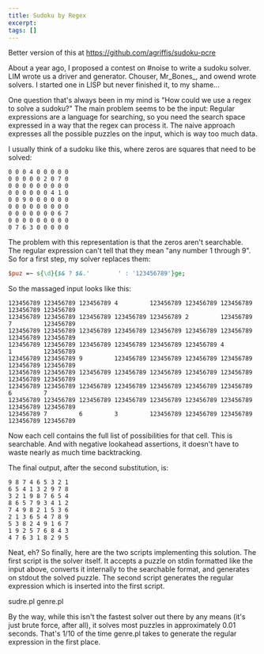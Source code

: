```yaml
---
title: Sudoku by Regex
excerpt:
tags: []
---
```


Better version of this at https://github.com/agriffis/sudoku-pcre

About a year ago, I proposed a contest on #noise to write a sudoku solver. LIM
wrote us a driver and generator. Chouser, Mr_Bones_, and owend wrote solvers.
I started one in LISP but never finished it, to my shame...

One question that's always been in my mind is "How could we use a regex to solve
a sudoku?" The main problem seems to be the input: Regular expressions are
a language for searching, so you need the search space expressed in a way that
the regex can process it. The naive approach expresses all the possible puzzles
on the input, which is way too much data.

I usually think of a sudoku like this, where zeros are squares that need to be
solved:

```
0 0 0 4 0 0 0 0 0
0 0 0 0 0 2 0 7 0
0 0 0 0 0 0 0 0 0
0 0 0 0 0 0 4 1 0
0 0 9 0 0 0 0 0 0
0 0 0 0 0 0 0 0 0
0 0 0 0 0 0 0 6 7
0 0 0 0 0 0 0 0 0
0 7 6 3 0 0 0 0 0
```

The problem with this representation is that the zeros aren't searchable. The regular expression can't tell that they mean "any number 1 through 9". So for a first step, my solver replaces them:

```perl
$puz =~ s{\d}{$& ? $&.'        ' : '123456789'}ge;
```

So the massaged input looks like this:

```
123456789 123456789 123456789 4         123456789 123456789 123456789 123456789 123456789
123456789 123456789 123456789 123456789 123456789 2         123456789 7         123456789
123456789 123456789 123456789 123456789 123456789 123456789 123456789 123456789 123456789
123456789 123456789 123456789 123456789 123456789 123456789 4         1         123456789
123456789 123456789 9         123456789 123456789 123456789 123456789 123456789 123456789
123456789 123456789 123456789 123456789 123456789 123456789 123456789 123456789 123456789
123456789 123456789 123456789 123456789 123456789 123456789 123456789 6         7
123456789 123456789 123456789 123456789 123456789 123456789 123456789 123456789 123456789
123456789 7         6         3         123456789 123456789 123456789 123456789 123456789
```

Now each cell contains the full list of possibilities for that cell. This is
searchable. And with negative lookahead assertions, it doesn't have to waste
nearly as much time backtracking.

The final output, after the second substitution, is:

```
9 8 7 4 6 5 3 2 1
6 5 4 1 3 2 9 7 8
3 2 1 9 8 7 6 5 4
8 6 5 7 9 3 4 1 2
7 4 9 8 2 1 5 3 6
2 1 3 6 5 4 7 8 9
5 3 8 2 4 9 1 6 7
1 9 2 5 7 6 8 4 3
4 7 6 3 1 8 2 9 5
```

Neat, eh? So finally, here are the two scripts implementing this solution. The
first script is the solver itself. It accepts a puzzle on stdin formatted like
the input above, converts it internally to the searchable format, and generates
on stdout the solved puzzle. The second script generates the regular expression
which is inserted into the first script.

sudre.pl
genre.pl

By the way, while this isn't the fastest solver out there by any means (it's
just brute force, after all), it solves most puzzles in approximately 0.01
seconds. That's 1/10 of the time genre.pl takes to generate the regular
expression in the first place.


